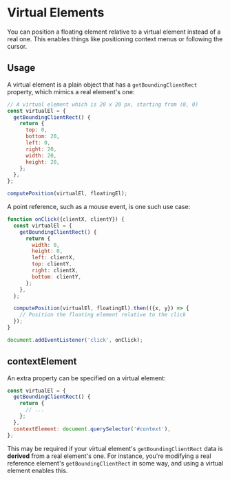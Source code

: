
# Virtual Elements

You can position a floating element relative to a virtual element
instead of a real one. This enables things like positioning
context menus or following the cursor.

## Usage

A virtual element is a plain object that has a
`getBoundingClientRect` property, which mimics a real element's
one:

```js
// A virtual element which is 20 x 20 px, starting from (0, 0)
const virtualEl = {
  getBoundingClientRect() {
    return {
      top: 0,
      bottom: 20,
      left: 0,
      right: 20,
      width: 20,
      height: 20,
    };
  },
};

computePosition(virtualEl, floatingEl);
```

A point reference, such as a mouse event, is one such use case:

```js
function onClick({clientX, clientY}) {
  const virtualEl = {
    getBoundingClientRect() {
      return {
        width: 0,
        height: 0,
        left: clientX,
        top: clientY,
        right: clientX,
        bottom: clientY,
      };
    },
  };

  computePosition(virtualEl, floatingEl).then(({x, y}) => {
    // Position the floating element relative to the click
  });
}

document.addEventListener('click', onClick);
```

## contextElement

An extra property can be specified on a virtual element:

```js
const virtualEl = {
  getBoundingClientRect() {
    return {
      // ...
    };
  },
  contextElement: document.querySelector('#context'),
};
```

This may be required if your virtual element's
`getBoundingClientRect` data is **derived** from a real element's
one. For instance, you're modifying a real reference element's
`getBoundingClientRect` in some way, and using a virtual element
enables this.
